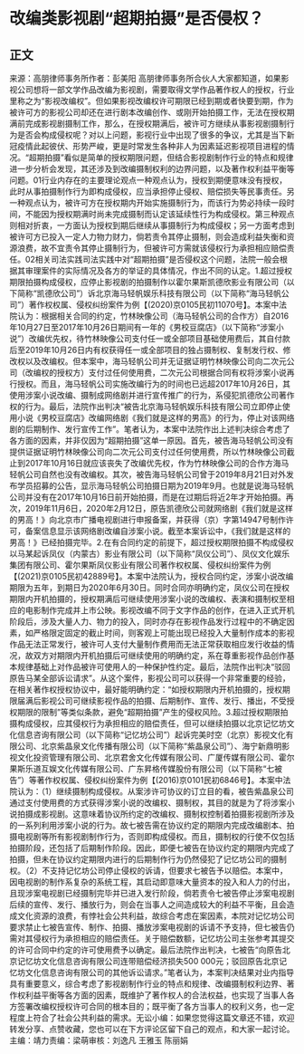 # 改编类影视剧“超期拍摄”是否侵权？
## 正文
来源：高朋律师事务所作者：彭美阳 高朋律师事务所合伙人大家都知道，如果影视公司想将一部文学作品改编为影视剧，需要取得文学作品著作权人的授权，行业里称之为“影视改编权”。但如果影视改编权许可期限已经到期或者快要到期，作为被许可方的影视公司却还在进行剧本改编创作、或刚开始拍摄工作，无法在授权期满前完成影视剧摄制工作，那么，在授权期满后，被许可方继续从事影视剧摄制行为是否会构成侵权呢？对以上问题，影视行业中出现了很多的争议，尤其是当下新冠疫情此起彼伏、形势严峻，更是时常发生各种非人为因素延迟影视项目进程的情况。“超期拍摄”看似是简单的授权期限问题，但结合影视剧制作行业的特点和规律进一步分析会发现，其还涉及到改编摄制权利的边界问题，以及著作权利益平衡等问题。01行业内存在的主要理论观点一种观点认为，授权到期便意味没有授权，此时从事拍摄制作行为即构成侵权，应当承担停止侵权、赔偿损失等民事责任。另一种观点认为，被许可方在授权期内开始实施摄制行为，而该行为势必持续一段时间，不能因为授权期满时尚未完成摄制而认定该延续性行为构成侵权。第三种观点则相对折衷，一方面认为授权到期后继续从事摄制行为构成侵权；另一方面考虑到被许可方已投入一定人力物力财力，倘若责令其停止摄制，则会造成利益失衡和资源浪费，故不宜责令其停止摄制行为，但被许可方需就该侵权行为承担相应赔偿责任。02相关司法实践司法实践中对“超期拍摄”是否侵权这个问题，法院一般会根据其审理案件的实际情况及各方的举证的具体情况，作出不同的认定。1.超过授权期限拍摄构成侵权，应停止影视剧的拍摄制作以霍尔果斯凯德欣影业有限公司（以下简称“凯德欣公司”）诉北京海马轻帆娱乐科技有限公司（以下简称“海马轻帆公司”）著作权权属、侵权纠纷案件为例【(2020)京0105民初11070号】。本案中法院认为：根据相关合同的约定，竹林映像公司（海马轻帆公司的合作方）自2016年10月27日至2017年10月26日期间有一年的《男校豆腐店》（以下简称“涉案小说”）改编优先权，待竹林映像公司支付任一或全部项目基础使用费后，其自付款后至2019年10月26日内有权获得任一或全部项目的独占摄制权、复制发行权、修改权以及改编权。但本案中，海马轻帆公司并无证据证明竹林映像公司向二次元公司（改编权的授权方）支付过任何使用费，二次元公司根据合同有权将涉案小说再行授权。而且，海马轻帆公司实施改编行为的时间也已远超2017年10月26日，其使用涉案小说改编、摄制成网络剧并进行宣传推广的行为，系侵犯凯德欣公司著作权的行为。最后，法院作出判决“被告北京海马轻帆娱乐科技有限公司立即停止使用小说《男校豆腐店》改编网络剧《我们就是这样的男高》的行为，停止对该网络剧的后期制作、发行宣传工作”。笔者认为，本案中法院作出上述判决综合考虑了各方面的因素，并非仅因为“超期拍摄”这单一原因。首先，被告海马轻帆公司没有提供证据证明竹林映像公司向二次元公司支付过任何使用费，所以竹林映像公司截止到2017年10月16日就应该丧失了改编优先权，作为竹林映像公司的合作方海马轻帆公司自然也没有改编权。其次，被告海马轻帆公司曾于2019年8月21日对外发布学员招募的公告，显示海马轻帆公司拍摄日期为2019年9月。也就是说海马轻帆公司并没有在2017年10月16日前开始拍摄，而是在过期后将近2年才开始拍摄。再次，2019年11月6日，2020年2月12日，原告凯德欣公司就网络剧《我们就是这样的男高！》向北京市广播电视剧进行申报备案，并获得（京）字第14947号制作许可，备案信息显示该网络剧改编自涉案小说。截至本案诉讼中，《我们就是这样的男高！》已经拍摄完毕。2.在有合同约定的前提下，超过授权期限拍摄不构成侵权以马某起诉凤仪（内蒙古）影业有限公司（以下简称“凤仪公司”）、凤仪文化娱乐集团有限公司、霍尔果斯凤仪影业有限公司著作权权属、侵权纠纷案件为例【(2021)京0105民初42889号】。本案中法院认为，授权合同约定，涉案小说改编期限为五年，到期日为2020年6月30日。同时合同亦明确约定，凤仪公司在授权期限内开机拍摄的，授权期满后可继续使用涉案小说的改编权、表演和摄制权至相应的电影制作完成并上市公映。影视改编不同于文字作品的创作，在进入正式开机阶段后，涉及大量人力、物力的投入，同时亦存在影视作品发行过程中的不确定因素，如严格限定固定的截止时间，则客观上可能出现已经投入大量制作成本的影视作品无法正常发行，被许可人支付大量制作费用而无法正常获取相应发行收益的情况，故双方对期限内开机拍摄后可继续使用的明确约定，系在尊重影视作品创作基本规律基础上对作品被许可使用人的一种保护性约定。最后，法院作出判决“驳回原告马某全部诉讼请求”。从这个案件，影视公司可以获得一个非常重要的经验，在相关著作权授权协议中，最好能明确约定：“如授权期限内开机拍摄的，授权期限届满后影视公司可继续影视作品的拍摄、后期制作、宣传、发行、播出，不受授权期限的限制”等类似条款，避免“超期拍摄”产生的侵权风险。3.超过授权期限拍摄构成侵权，应其侵权行为承担相应的赔偿责任，但可以继续拍摄以北京记忆坊文化信息咨询有限公司（以下简称“记忆坊公司”）起诉完美时空（北京）影视文化有限公司、北京紫晶泉文化传播有限公司（以下简称“紫晶泉公司”）、海宁新鼎明影视文化投资管理有限公司、北京君舍文化传媒有限公司、广厦传媒有限公司、霍尔果斯乐道互娱文化传媒有限公司、广东昇格传媒股份有限公司（以下简称“七被告”）等著作权权属、侵权纠纷案件为例【(2016)京0101民初6846号】。本案中法院认为：（1）继续摄制构成侵权。从案涉许可协议的订立目的看，被告紫晶泉公司通过支付使用费的方式获得涉案小说的改编权、摄制权，其目的就是为了将涉案小说拍摄成影视剧。这意味着协议所约定的改编权、摄制权控制着拍摄影视剧所涉及的一系列利用涉案小说的行为。故七被告需在协议约定的期限内完成改编剧本、拍摄电视剧等所有影视剧制作行为，否则即构成侵权。而且，摄制权的行使不仅包括拍摄阶段，还包括了后期制作阶段。因此，即便七被告在协议约定的期限内完成了拍摄，但未在协议约定期限内进行的后期制作行为仍然侵犯了记忆坊公司的摄制权。（2）不支持记忆坊公司停止侵权的诉请，但要求七被告予以赔偿。本案中，因电视剧的制作系复杂的系统工程，其启动即意味大量资本的投入和人力的付出，且现涉案电视剧已经摄制完毕并已进入发行阶段，倘若责令七被告停止涉案电视剧后续的宣传、发行、播放行为，则会在当事人之间造成较大的利益不平衡，且会造成文化资源的浪费，有悖社会公共利益，故综合考虑在案因素，本院对记忆坊公司要求禁止七被告宣传、制作、拍摄、播放涉案电视剧的诉请不予支持，但七被告仍需对其侵权行为承担相应的赔偿责任。关于赔偿数额，记忆坊公司主张参考其提交的许可合同中约定的许可使用费予以确定。最后法院作出判决，七被告“向原告北京记忆坊文化信息咨询有限公司连带赔偿经济损失500 000元；驳回原告北京记忆坊文化信息咨询有限公司的其他诉讼请求。”笔者认为，本案判决结果对业内指导具有重要意义，综合考虑了影视剧制作行业的特点和规律、改编摄制权利边界、著作权利益平衡等各方面的因素，既维护了著作权人的合法权益，也实现了当事人各方签署改编权授权许可合同的根本目的；既平衡了各方当事人的权利义务，也一定程度上符合了社会公共利益的需求。无讼小编：如果您觉得这篇文章还不错，欢迎转发分享、点赞收藏，您也可以在下方评论区留下自己的观点，和大家一起讨论。主编：靖力责编：梁萌审核：刘逸凡 王雅玉 陈丽娟
